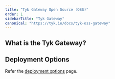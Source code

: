 ```yaml
---
title: "Tyk Gateway Open Source (OSS)"
order: 1
sidebarTitle: "Tyk Gateway"
canonical: "https://tyk.io/docs/tyk-oss-gateway"
---
```



## What is the Tyk Gateway?

<TykGatewayFeaturesInclude/>

## Deployment Options

Refer the [deployment options](/5.8/apim) page.